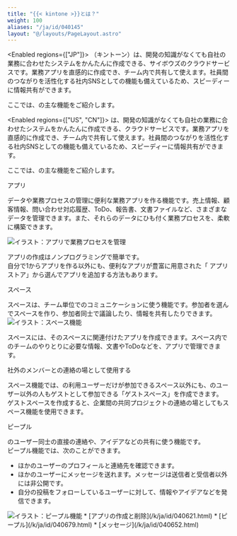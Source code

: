 ```yaml
---
title: "{{< kintone >}}とは？"
weight: 100
aliases: "/ja/id/040145"
layout: "@/layouts/PageLayout.astro"
---
```



<Enabled regions={["JP"]}>
  <Kintone />（キントーン）は、開発の知識がなくても自社の業務に合わせたシステムをかんたんに作成できる、サイボウズのクラウドサービスです。業務アプリを直感的に作成でき、チーム内で共有して使えます。社員間のつながりを活性化する社内SNSとしての機能も備えているため、スピーディーに情報共有ができます。

  ここでは、<Kintone />の主な機能をご紹介します。
</Enabled>

<Enabled regions={["US", "CN"]}>
  <Kintone />は、開発の知識がなくても自社の業務に合わせたシステムをかんたんに作成できる、クラウドサービスです。業務アプリを直感的に作成でき、チーム内で共有して使えます。社員間のつながりを活性化する社内SNSとしての機能も備えているため、スピーディーに情報共有ができます。

  ここでは、<Kintone />の主な機能をご紹介します。
</Enabled>

<Heading level={2} id="start_whatskintone_10">アプリ</Heading>

データや業務プロセスの管理に便利な業務アプリを作る機能です。売上情報、顧客情報、問い合わせ対応履歴、ToDo、報告書、文書ファイルなど、さまざまなデータを管理できます。また、それらのデータにひも付く業務プロセスを、柔軟に構築できます。

<Img src="/k/kintone/img-ja/whatskintone_img01.png" alt="イラスト：アプリで業務プロセスを管理" />

アプリの作成はノンプログラミングで簡単です。  
自分で1からアプリを作る以外にも、便利なアプリが豊富に用意された「<Kintone /> アプリストア」から選んでアプリを追加する方法もあります。

<Heading level={2} id="start_whatskintone_20">スペース</Heading>

スペースは、チーム単位でのコミュニケーションに使う機能です。参加者を選んでスペースを作り、参加者同士で議論したり、情報を共有したりできます。
<Img src="/k/kintone/img-ja/whatskintone_img02.png" alt="イラスト：スペース機能" />

スペースには、そのスペースに関連付けたアプリを作成できます。スペース内でのチームのやりとりに必要な情報、文書やToDoなどを、アプリで管理できます。

<Heading level={3} id="start_whatskintone_2010">社外のメンバーとの連絡の場として使用する</Heading>

スペース機能では、<Kintone />の利用ユーザーだけが参加できるスペース以外にも、<Kintone />のユーザー以外の人もゲストとして参加できる「ゲストスペース」を作成できます。  
ゲストスペースを作成すると、企業間の共同プロジェクトの連絡の場としてもスペース機能を使用できます。

<Heading level={2} id="start_whatskintone_30">ピープル</Heading>

<Kintone />のユーザー同士の直接の連絡や、アイデアなどの共有に使う機能です。  
ピープル機能では、次のことができます。

* ほかのユーザーのプロフィールと連絡先を確認できます。
* ほかのユーザーにメッセージを送れます。メッセージは送信者と受信者以外には非公開です。
* 自分の投稿をフォローしているユーザーに対して、情報やアイデアなどを発信できます。

<Img src="/k/kintone/img-ja/whatskintone_img03.png" alt="イラスト：ピープル機能" />

<Reference>
  * [アプリの作成と削除](/k/ja/id/040621.html)
  * [ピープル](/k/ja/id/040679.html)
  * [メッセージ](/k/ja/id/040652.html)
</Reference>
